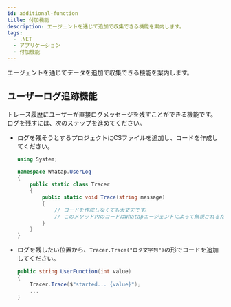 ```yaml
---
id: additional-function
title: 付加機能
description: エージェントを通じて追加で収集できる機能を案内します。
tags:
  - .NET
  - アプリケーション
  - 付加機能
---
```


エージェントを通じてデータを追加で収集できる機能を案内します。

## ユーザーログ追跡機能

トレース履歴にユーザーが直接ログメッセージを残すことができる機能です。 ログを残すには、次のステップを進めてください。

- ログを残そうとするプロジェクトにCSファイルを追加し、コードを作成してください。

  ```csharp
  using System;

  namespace Whatap.UserLog
  {
      public static class Tracer
      {
          public static void Trace(string message)
          {
              // コードを作成しなくても大丈夫です。
              // このメソッド内のコードはWhatapエージェントによって無視されるため、実行されません。
          }
      }
  }
  ```

- ログを残したい位置から、`Tracer.Trace("ログ文字列")`の形でコードを追加してください。

  ```csharp
  public string UserFunction(int value)
  {
      Tracer.Trace($"started... {value}");
      ...
  }
  ```
